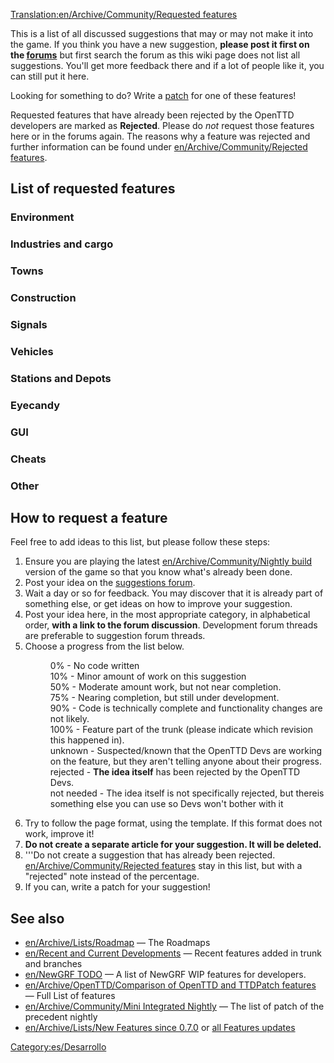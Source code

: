 [[Translation:en/Archive/Community/Requested features]]
{{es/Traducción|Requested features|0}}

This is a list of all discussed suggestions that may or may not make it into the game. If you think you have a new suggestion, '''please post it first on the [http://www.tt-forums.net/viewforum.php?f=32 forums]''' but first search the forum as this wiki page does not list all suggestions. You'll get more feedback there and if a lot of people like it, you can still put it here.

Looking for something to do?  Write a [[en/Development/Main Page|patch]] for one of these features!

Requested features that have already been rejected by the OpenTTD developers are marked as '''Rejected'''. Please do ''not'' request those features here or in the forums again. The reasons why a feature was rejected and further information can be found under [[en/Archive/Community/Rejected features]].

==List of requested features==

===Environment===
{{en/Community/NewGRF/Rf header}}
{{en/Community/NewGRF/Rf|All Climates World|0%|36764}}
{{en/Community/NewGRF/Rf|Remove Trees|90%|49326|Latest version of patch is r20180}}
{{en/Community/NewGRF/Rf|Trees growth reduced|90%|45502|Latest version of patch is r20180}}
{{en/Community/NewGRF/Rf|Create Realistic Heightmap|50%|33956|Latest version of patch is r13922}}
{{en/Community/NewGRF/Rf|[[en/Community/NewGRF/Day and Night Cycle]]|50%|36929|There is a night GRF for default TTD buildings}}
{{en/Community/NewGRF/Rf|Grass on unused tracks|75%|32285|Latest version of patch is 1.0.0 RC1 (r19188)}}
{{en/Community/NewGRF/Rf|Higher mountains in map|75%|40844|More than 15 height levels, Latest version of patch is r20202}}
{{en/Community/NewGRF/Rf|Improved Timetable Management|75%|39276|Latest version of patch is r17628}}
{{en/Community/NewGRF/Rf|Increase terraforming cost|not needed|8252|Use [[en/Manual/NewGRF]]}}
{{en/Community/NewGRF/Rf|Larger map sizes|90%|33137|Larger than 2048x2048, Latest version of patch is r19615}}
{{en/Community/NewGRF/Rf|More Map Settings (MMS)|50%|39899|Latest version of patch is r14439}}
{{en/Community/NewGRF/Rf|New Title Screen|100%|42044|New title screen in the 1.0.x series}}
{{en/Community/NewGRF/Rf|Seasons|50%|15487|Discontinued}}
{{en/Community/NewGRF/Rf|Snow in temperate climate|50%|24574|Latest version of patch is r8642 (old!)}}
{{en/Community/NewGRF/Rf|Tracking Viewport|75%|43473|Latest version of patch is r20082}}
{{en/Community/NewGRF/Rf|Underwater levels|50%|31576|Visible or not, Latest version of patch is r11127}}
{{en/Community/NewGRF/Rf|Weather|50%|24574|Latest version of patch is r4442 (V. old!)}}
{{en/Community/NewGRF/Rf footer}}

===Industries and cargo===
{{en/Community/NewGRF/Rf header}}
{{en/Community/NewGRF/Rf|Changes to the Original Industries|not needed|37049|Use [[en/Manual/NewGRF]]}}
{{en/Community/NewGRF/Rf|Industry budgets|50%|30898|Latest version of patch is r9775 (old!)}}
{{en/Community/NewGRF/Rf|New Industry Closures|not needed|36653|Use [[en/Manual/NewGRF]]}}
{{en/Community/NewGRF/Rf|[[en/Manual/Passenger and cargo distribution]]|90%|41992|Cargodest appears to be dead - Cargo Distribution is the way to go.}}
{{en/Community/NewGRF/Rf footer}}

===Towns===
{{en/Community/NewGRF/Rf header}}
{{en/Community/NewGRF/Rf|Colour Town Ratings|75%|42598|Indicate Town Rating with colour in Title, latest version of patch is r18684}}
{{en/Community/NewGRF/Rf|Limit town growth|50%|32083|Latest version of patch is r9894 (old!)}}
{{en/Community/NewGRF/Rf|Maximum Town Size|75%|35219|Very similar to patch above, latest version of patch is r15815}}
{{en/Community/NewGRF/Rf|Minimum Town Distance|75%|33625|Latest version of patch is r18656}}
{{en/Community/NewGRF/Rf|New Town Grid|50%|40922|Latest version of patch is r15096}}
{{en/Community/NewGRF/Rf footer}}

===Construction===
{{en/Community/NewGRF/Rf header}}
{{en/Community/NewGRF/Rf|Better statue placement|90%|49413|Latest version of patch is r20228}}
{{en/Community/NewGRF/Rf|Copy and paste|10%|41259|Rejected only in its current form, latest version of patch is r14952}}
{{en/Community/NewGRF/Rf|[[en/Archive/Community/Custom Bridgeheads]]|50%|20211|Implemented in TTDPatch, latest version of patch is r8038 (old!)}}
{{en/Community/NewGRF/Rf|Diagonal clearing and leveling|75%|19311|Latest version of patch is r10684}}
{{en/Community/NewGRF/Rf|Diagonal level crossings|50%|26584|4=Also see [http://www.tt-forums.net/viewtopic.php?t=26385 TTDPatch suggestion], latest version of patch is r5911 (V. old!)}}
{{en/Community/NewGRF/Rf|Diagonal roads, tunnels, bridges|0%|7104|}}
{{en/Community/NewGRF/Rf|Enhanced tunnels|0%|36661|}}
{{en/Community/NewGRF/Rf|Limit flattening to sea level|10%|32295|4=Also see [http://www.tt-forums.net/viewtopic.php?t=32209 discussion], latest version of patch is r10018}}
{{en/Community/NewGRF/Rf|Minimise autosignal gaps|75%|35443|{{en/Development/Design Drafts/Flyspray|3660}}; when dragging signals, enclose long obstacles to minimise gaps. Latest version of patch is r19316}}
{{en/Community/NewGRF/Rf|Bridges between any land level|10%|43188|Probably 0% as the original coder was simply modifying the source}}
{{en/Community/NewGRF/Rf|Non-instant construction|0%|32301|}}
{{en/Community/NewGRF/Rf|Purchase land faster|75%|29495|Drag a box, latest version of patch is r19990}}
{{en/Community/NewGRF/Rf|Realistic Level Crossing|not needed|39830|Use [[en/Manual/Signals]]}}
{{en/Community/NewGRF/Rf|[[en/Shared Tracks]]|75%|34292|Latest version of patch is r12346.}}
{{en/Community/NewGRF/Rf|[[en/HackaLittleBit/Under Water Tunnels|Underwater tunnels]]|75%|41775|Latest version of patch is r19518}}
{{en/Community/NewGRF/Rf|Undo feature|rejected|38377|Makes the game too easy.}}
{{en/Community/NewGRF/Rf|Unified Double Level crossing|50%|46091|Latest version of patch is r18359}}
{{en/Community/NewGRF/Rf footer}}

===Signals===
{{en/Community/NewGRF/Rf header}}
{{en/Community/NewGRF/Rf|Long Reserve PBS Signal|50%|42675|LR PBS, latest version of patch is r16057}}
{{en/Community/NewGRF/Rf|Priority Path Signal (PPS)|0%|40393|}}
{{en/Community/NewGRF/Rf|Route markers|50%|30118|Latest version of patch is r15832}}
{{en/Community/NewGRF/Rf|[[en/HackaLittleBit/Tunnel Signals|Signals in tunnels and on bridges]]|75%|41260|Latest version of patch is r20363}}
{{en/Community/NewGRF/Rf|Traffic Lights|50%|36261|Traffic Signaling for Roads}}
{{en/Community/NewGRF/Rf|Multi-Aspect Signals (MAS)|10%|45304|}}
{{en/Community/NewGRF/Rf|Signal Extensions (SignalEx)|75%|45208|General support for complex signal extension (i.e., programmable)}}
{{en/Community/NewGRF/Rf footer}}

===Vehicles===
{{en/Community/NewGRF/Rf header}}
{{en/Community/NewGRF/Rf|More diesel smoke|100%|19896|In trunk since r20376}}
{{en/Community/NewGRF/Rf|Adjustable plane crash probability|10%|32202|}}
{{en/Community/NewGRF/Rf|Better physics for all vehicles|75%|22995|}}
{{en/Community/NewGRF/Rf|Better train acceleration|50%|31794|}}
{{en/Community/NewGRF/Rf|Breakdowns for multi headed trains|75%|32160|}}
{{en/Community/NewGRF/Rf|Disable Train Reverse when waiting for too long|50%|40024|}}
{{en/Community/NewGRF/Rf|Easy conversion for different rail types|50%|31622|}}
{{en/Community/NewGRF/Rf|Improved Breakdowns|50%|39518|}}
{{en/Community/NewGRF/Rf|Plane landing queues|75%|15502|}}
{{en/Community/NewGRF/Rf|Ship Distance|50%|42758|Maximum distance between ships}}
{{en/Community/NewGRF/Rf footer}}

===Stations and Depots===
{{en/Community/NewGRF/Rf header}}
{{en/Community/NewGRF/Rf|Airports built by parts|0%|29914|4=Also see [http://www.tt-forums.net/viewtopic.php?t=27724 airports] thread.}}
{{en/Community/NewGRF/Rf|City owned airports|0%|20093|}}
{{en/Community/NewGRF/Rf|Close Stations|50%|33418|Possibility to close and re-open airports, possibly other stations too}}
{{en/Community/NewGRF/Rf|Display station coverage|0%|32363|}}
{{en/Community/NewGRF/Rf|[[en/Archive/Manual/Settings/Distant-join stations]]|100%|30960|{{en/Development/Design Drafts/Flyspray|2291}}; in trunk since r14919}}
{{en/Community/NewGRF/Rf|Multi-track railway stations divided into platforms for improved train ordering|0%|46505|}}
{{en/Community/NewGRF/Rf|Drive trough depots|50%|42312|Bidirectional depots}}
{{en/Community/NewGRF/Rf|Infrastructure Sharing|75%|42254|}}
{{en/Community/NewGRF/Rf|Long train depots|not needed|34574|Realistic depot (require multiplexing)}}
{{en/Community/NewGRF/Rf|RV (Road Vehicle) Waypoints|0%|33179|One can use "go via" orders on drive through road stops instead since r12689}}
{{en/Community/NewGRF/Rf|Sloped Stations|50%|41433|}}
{{en/Community/NewGRF/Rf|Stations on bridges|0%|40606|}}
{{en/Community/NewGRF/Rf|Trains through non-stop stations / Whistle boards|10%|38015|}}
{{en/Community/NewGRF/Rf|Upgrade airports|90%|35867|4=Also see [http://www.tt-forums.net/viewtopic.php?t=28962 Replace Airport] thread}}
{{en/Community/NewGRF/Rf footer}}

===Eyecandy===
{{en/Community/NewGRF/Rf header}}
{{en/Community/NewGRF/Rf|Completely shore|90%|34401|}}
{{en/Community/NewGRF/Rf|NewObjects|unknown||Implemented in TTDPatch}}
{{en/Community/NewGRF/Rf footer}}

===GUI===
{{en/Community/NewGRF/Rf header}}
{{en/Community/NewGRF/Rf|OpenTTD GUI Re-arrangement|50%|3826|Project Page: http://dev.openttdcoop.org/projects/openttd-gui}}
{{en/Community/NewGRF/Rf|Advanced expenses column|10%|31455|}}
{{en/Community/NewGRF/Rf|Better graphs|75%|31984|}}
{{en/Community/NewGRF/Rf|Clean up patch options|10%|32191|}}
{{en/Community/NewGRF/Rf|Configurable hotkeys|90%|38343|}}
{{en/Community/NewGRF/Rf|[[en/Archive/Community/Font selection GUI]]|75%|29766|}}
{{en/Community/NewGRF/Rf|Improvement for GUI toolbar|0%|40843|}}
{{en/Community/NewGRF/Rf|Longer history of finances|50%|21079|}}
{{en/Community/NewGRF/Rf|Multiplayer server list filtering|75%|43160|}}
{{en/Community/NewGRF/Rf|New Chat Window|50%|40927|}}
{{en/Community/NewGRF/Rf|New Station Building GUI|50%|41222|}}
{{en/Community/NewGRF/Rf|New Station GUI|50%|40419|}}
{{en/Community/NewGRF/Rf|NewGRF GUI Window 2|50%|35001|}}
{{en/Community/NewGRF/Rf|Priority Path Order (PPO)|0%|40393|}}
{{en/Community/NewGRF/Rf|Toggle Terrain on Minimap|90%|42257|}}
{{en/Community/NewGRF/Rf footer}}

===Cheats===
{{en/Community/NewGRF/Rf header}}
{{en/Community/NewGRF/Rf|Local authority doesn't reject you|90%|30807|}}
{{en/Community/NewGRF/Rf footer}}

===Other===
{{en/Community/NewGRF/Rf header}}
{{en/Community/NewGRF/Rf|Leasing|50%|49389}}
{{en/Community/NewGRF/Rf|Adjustable day length|50%|42432}}
{{en/Community/NewGRF/Rf|Alphabetized openttd.cfg|50%|32164|}}
{{en/Community/NewGRF/Rf|Auto-download NewGrfs|rejected|32764|Use centralised [[en/Archive/Community/Content Service]] (BaNaNaS) instead.}}
{{en/Community/NewGRF/Rf|Better save game naming convention|10%|32308}}
{{en/Community/NewGRF/Rf|Built-in goals|0%|43698|}}
{{en/Community/NewGRF/Rf|Code optimizations|50%|32319|4=Train collision detection is slow. Also see [http://www.tt-forums.net/viewtopic.php?t=27925 here] (in trunk since r10111) and [http://www.tt-forums.net/viewtopic.php?p=594775#594775 here]}}
{{en/Community/NewGRF/Rf|Competitive Play|50%|42572|Head to head play}}
{{en/Community/NewGRF/Rf|Draw on Map|0%|42784|Draw on the map plans before building it}}
{{en/Community/NewGRF/Rf|Improved Loans|50%|36184|}}
{{en/Community/NewGRF/Rf|Load/Save Company Info|50%|40457|Save information about companies and load it back}}
{{en/Community/NewGRF/Rf|Minimum Town Distance|50%|33625}}
{{en/Community/NewGRF/Rf|More Conditional Orders|50%|38317}}
{{en/Community/NewGRF/Rf|Multicore support|rejected|37064|}}
{{en/Community/NewGRF/Rf|New Sound Mixer|75%|37448|orudge}}
{{en/Community/NewGRF/Rf|OpenGL Blitter|50%|38151|}}
{{en/Community/NewGRF/Rf|[[en/TheJosh/Improved Shares|Real stock market]]|0%|31883|WIP TheJosh}}
{{en/Community/NewGRF/Rf|Station/track templates|90%|25037|}}
{{en/Community/NewGRF/Rf footer}}

==How to request a feature==
Feel free to add ideas to this list, but please follow these steps:

#Ensure you are playing the latest [[en/Archive/Community/Nightly build]] version of the game so that you know what's already been done.
#Post your idea on the [http://www.tt-forums.net/viewforum.php?f=32 suggestions forum].
#Wait a day or so for feedback. You may discover that it is already part of something else, or get ideas on how to improve your suggestion.
#Post your idea here, in the most appropriate category, in alphabetical order, '''with a link to the forum discussion'''.  Development forum threads are preferable to suggestion forum threads.
#Choose a progress from the list below.
#:0% - No code written
#:10% - Minor amount of work on this suggestion
#:50% - Moderate amount work, but not near completion.
#:75% - Nearing completion, but still under development.
#:90% - Code is technically complete and functionality changes are not likely.
#:100% - Feature part of the trunk (please indicate which revision this happened in).
#:unknown - Suspected/known that the OpenTTD Devs are working on the feature, but they aren't telling anyone about their progress.
#:rejected - '''The idea itself''' has been rejected by the OpenTTD Devs.
#:not needed - The idea itself is not specifically rejected, but thereis something else you can use so Devs won't bother with it
#Try to follow the page format, using the {{en/S|rf}} template.  If this format does not work, improve it!
#'''Do not create a separate article for your suggestion. It will be deleted.'''
#'''Do not create a suggestion that has already been rejected. [[en/Archive/Community/Rejected features]] stay in this list, but with a "rejected" note instead of the percentage.
#If you can, write a patch for your suggestion!

==See also==
* [[en/Archive/Lists/Roadmap]] &mdash; The Roadmaps
* [[en/Recent and Current Developments]] &mdash; Recent features added in trunk and branches
* [[en/NewGRF TODO]] &mdash; A list of NewGRF WIP features for developers.
* [[en/Archive/OpenTTD/Comparison of OpenTTD and TTDPatch features]] &mdash; Full List of features
* [[en/Archive/Community/Mini Integrated Nightly]] &mdash; The list of patch of the precedent nightly
* [[en/Archive/Lists/New Features since 0.7.0]] or [[:Category:en/Archive/New Features|all Features updates]]

[[Category:es/Desarrollo]]
